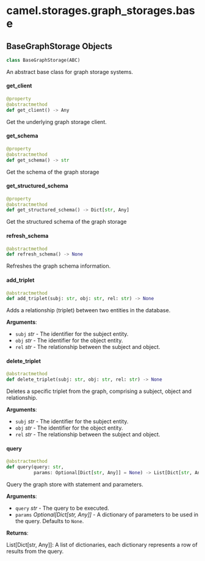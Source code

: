 <a id="camel.storages.graph_storages.base"></a>

# camel.storages.graph\_storages.base

<a id="camel.storages.graph_storages.base.BaseGraphStorage"></a>

## BaseGraphStorage Objects

```python
class BaseGraphStorage(ABC)
```

An abstract base class for graph storage systems.

<a id="camel.storages.graph_storages.base.BaseGraphStorage.get_client"></a>

#### get\_client

```python
@property
@abstractmethod
def get_client() -> Any
```

Get the underlying graph storage client.

<a id="camel.storages.graph_storages.base.BaseGraphStorage.get_schema"></a>

#### get\_schema

```python
@property
@abstractmethod
def get_schema() -> str
```

Get the schema of the graph storage

<a id="camel.storages.graph_storages.base.BaseGraphStorage.get_structured_schema"></a>

#### get\_structured\_schema

```python
@property
@abstractmethod
def get_structured_schema() -> Dict[str, Any]
```

Get the structured schema of the graph storage

<a id="camel.storages.graph_storages.base.BaseGraphStorage.refresh_schema"></a>

#### refresh\_schema

```python
@abstractmethod
def refresh_schema() -> None
```

Refreshes the graph schema information.

<a id="camel.storages.graph_storages.base.BaseGraphStorage.add_triplet"></a>

#### add\_triplet

```python
@abstractmethod
def add_triplet(subj: str, obj: str, rel: str) -> None
```

Adds a relationship (triplet) between two entities in the database.

**Arguments**:

- `subj` _str_ - The identifier for the subject entity.
- `obj` _str_ - The identifier for the object entity.
- `rel` _str_ - The relationship between the subject and object.

<a id="camel.storages.graph_storages.base.BaseGraphStorage.delete_triplet"></a>

#### delete\_triplet

```python
@abstractmethod
def delete_triplet(subj: str, obj: str, rel: str) -> None
```

Deletes a specific triplet from the graph, comprising a subject,
object and relationship.

**Arguments**:

- `subj` _str_ - The identifier for the subject entity.
- `obj` _str_ - The identifier for the object entity.
- `rel` _str_ - The relationship between the subject and object.

<a id="camel.storages.graph_storages.base.BaseGraphStorage.query"></a>

#### query

```python
@abstractmethod
def query(query: str,
          params: Optional[Dict[str, Any]] = None) -> List[Dict[str, Any]]
```

Query the graph store with statement and parameters.

**Arguments**:

- `query` _str_ - The query to be executed.
- `params` _Optional[Dict[str, Any]]_ - A dictionary of parameters to
  be used in the query. Defaults to `None`.
  

**Returns**:

  List[Dict[str, Any]]: A list of dictionaries, each
  dictionary represents a row of results from the query.


